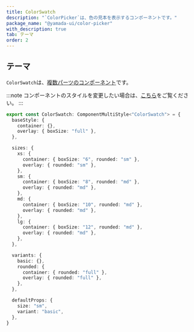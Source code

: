```yaml
---
title: ColorSwatch
description: "`ColorPicker`は、色の見本を表示するコンポーネントです。"
package_name: "@yamada-ui/color-picker"
with_description: true
tab: テーマ
order: 2
---
```


## テーマ

`ColorSwatch`は、[複数パーツのコンポーネント](/styled-system/theming/component-styles#複数パーツのコンポーネント)です。

:::note
コンポーネントのスタイルを変更したい場合は、[こちら](/styled-system/theming/customize-theme#コンポーネントのスタイルを変更する)をご覧ください。
:::

```ts
export const ColorSwatch: ComponentMultiStyle<"ColorSwatch"> = {
  baseStyle: {
    container: {},
    overlay: { boxSize: "full" },
  },

  sizes: {
    xs: {
      container: { boxSize: "6", rounded: "sm" },
      overlay: { rounded: "sm" },
    },
    sm: {
      container: { boxSize: "8", rounded: "md" },
      overlay: { rounded: "md" },
    },
    md: {
      container: { boxSize: "10", rounded: "md" },
      overlay: { rounded: "md" },
    },
    lg: {
      container: { boxSize: "12", rounded: "md" },
      overlay: { rounded: "md" },
    },
  },

  variants: {
    basic: {},
    rounded: {
      container: { rounded: "full" },
      overlay: { rounded: "full" },
    },
  },

  defaultProps: {
    size: "sm",
    variant: "basic",
  },
}
```
